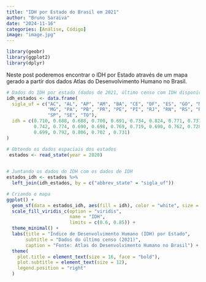```yaml
---
title: "IDH por Estado do Brasil em 2021"
author: "Bruno Saraiva"
date: "2024-11-16"
categories: [Análise, Código]
image: "image.jpg"
---
```


```r
library(geobr)
library(ggplot2)
library(dplyr)
```

Neste post poderemos encontrar o IDH por Estado através de um mapa gerado a partir dos dados Atlas do Desenvolvimento Humano no Brasil.


```r

# Dados do IDH por estado (dados de 2021, último censo com IDH disponível)
idh_estados <- data.frame(
  sigla_uf = c("AC", "AL", "AP", "AM", "BA", "CE", "DF", "ES", "GO", "MA", "MT", "MS", 
               "MG", "PA", "PB", "PR", "PE", "PI", "RJ", "RN", "RS", "RO", "RR", "SC", 
               "SP", "SE", "TO"),
  idh = c(0.710, 0.688, 0.688, 0.700, 0.691, 0.734, 0.824, 0.771, 0.737, 0.676, 0.736,
          0.742, 0.774, 0.690, 0.698, 0.769, 0.719, 0.690, 0.762, 0.728, 0.771, 0.700,
          0.699, 0.792, 0.806, 0.702 , 0.731)
)

# Obtendo os dados espaciais dos estados
 estados <- read_state(year = 2020)
  

# Juntando os dados do IDH com os dados de IDH
estados_idh <- estados %>%
  left_join(idh_estados, by = c("abbrev_state" = "sigla_uf"))

# Criando o mapa
ggplot() +
  geom_sf(data = estados_idh, aes(fill = idh), color = "white", size = 0.2) +
  scale_fill_viridis_c(option = "viridis",
                       name = "IDH",
                       limits = c(0.6, 0.85)) +
  theme_minimal() +
  labs(title = "Índice de Desenvolvimento Humano (IDH) por Estado",
       subtitle = "Dados do último censo (2021)",
       caption = "Fonte: Atlas do Desenvolvimento Humano no Brasil") +
  theme(
    plot.title = element_text(size = 16, face = "bold"),
    plot.subtitle = element_text(size = 12),
    legend.position = "right"
  )
```


